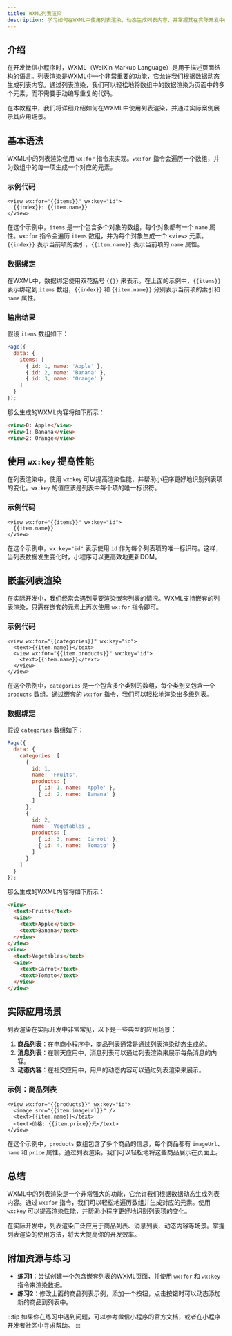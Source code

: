 ```yaml
---
title: WXML列表渲染
description: 学习如何在WXML中使用列表渲染，动态生成列表内容，并掌握其在实际开发中的应用。
---
```


## 介绍

在开发微信小程序时，WXML（WeiXin Markup Language）是用于描述页面结构的语言。列表渲染是WXML中一个非常重要的功能，它允许我们根据数据动态生成列表内容。通过列表渲染，我们可以轻松地将数组中的数据渲染为页面中的多个元素，而不需要手动编写重复的代码。

在本教程中，我们将详细介绍如何在WXML中使用列表渲染，并通过实际案例展示其应用场景。

## 基本语法

WXML中的列表渲染使用 `wx:for` 指令来实现。`wx:for` 指令会遍历一个数组，并为数组中的每一项生成一个对应的元素。

### 示例代码

```wxml
<view wx:for="{{items}}" wx:key="id">
  {{index}}: {{item.name}}
</view>
```

在这个示例中，`items` 是一个包含多个对象的数组，每个对象都有一个 `name` 属性。`wx:for` 指令会遍历 `items` 数组，并为每个对象生成一个 `<view>` 元素。`{{index}}` 表示当前项的索引，`{{item.name}}` 表示当前项的 `name` 属性。

### 数据绑定

在WXML中，数据绑定使用双花括号 `{{}}` 来表示。在上面的示例中，`{{items}}` 表示绑定到 `items` 数组，`{{index}}` 和 `{{item.name}}` 分别表示当前项的索引和 `name` 属性。

### 输出结果

假设 `items` 数组如下：

```javascript
Page({
  data: {
    items: [
      { id: 1, name: 'Apple' },
      { id: 2, name: 'Banana' },
      { id: 3, name: 'Orange' }
    ]
  }
});
```

那么生成的WXML内容将如下所示：

```html
<view>0: Apple</view>
<view>1: Banana</view>
<view>2: Orange</view>
```

## 使用 `wx:key` 提高性能

在列表渲染中，使用 `wx:key` 可以提高渲染性能，并帮助小程序更好地识别列表项的变化。`wx:key` 的值应该是列表中每个项的唯一标识符。

### 示例代码

```wxml
<view wx:for="{{items}}" wx:key="id">
  {{item.name}}
</view>
```

在这个示例中，`wx:key="id"` 表示使用 `id` 作为每个列表项的唯一标识符。这样，当列表数据发生变化时，小程序可以更高效地更新DOM。

## 嵌套列表渲染

在实际开发中，我们经常会遇到需要渲染嵌套列表的情况。WXML支持嵌套的列表渲染，只需在嵌套的元素上再次使用 `wx:for` 指令即可。

### 示例代码

```wxml
<view wx:for="{{categories}}" wx:key="id">
  <text>{{item.name}}</text>
  <view wx:for="{{item.products}}" wx:key="id">
    <text>{{item.name}}</text>
  </view>
</view>
```

在这个示例中，`categories` 是一个包含多个类别的数组，每个类别又包含一个 `products` 数组。通过嵌套的 `wx:for` 指令，我们可以轻松地渲染出多级列表。

### 数据绑定

假设 `categories` 数组如下：

```javascript
Page({
  data: {
    categories: [
      {
        id: 1,
        name: 'Fruits',
        products: [
          { id: 1, name: 'Apple' },
          { id: 2, name: 'Banana' }
        ]
      },
      {
        id: 2,
        name: 'Vegetables',
        products: [
          { id: 3, name: 'Carrot' },
          { id: 4, name: 'Tomato' }
        ]
      }
    ]
  }
});
```

那么生成的WXML内容将如下所示：

```html
<view>
  <text>Fruits</text>
  <view>
    <text>Apple</text>
    <text>Banana</text>
  </view>
</view>
<view>
  <text>Vegetables</text>
  <view>
    <text>Carrot</text>
    <text>Tomato</text>
  </view>
</view>
```

## 实际应用场景

列表渲染在实际开发中非常常见，以下是一些典型的应用场景：

1. **商品列表**：在电商小程序中，商品列表通常是通过列表渲染动态生成的。
2. **消息列表**：在聊天应用中，消息列表可以通过列表渲染来展示每条消息的内容。
3. **动态内容**：在社交应用中，用户的动态内容可以通过列表渲染来展示。

### 示例：商品列表

```wxml
<view wx:for="{{products}}" wx:key="id">
  <image src="{{item.imageUrl}}" />
  <text>{{item.name}}</text>
  <text>价格: {{item.price}}元</text>
</view>
```

在这个示例中，`products` 数组包含了多个商品的信息，每个商品都有 `imageUrl`、`name` 和 `price` 属性。通过列表渲染，我们可以轻松地将这些商品展示在页面上。

## 总结

WXML中的列表渲染是一个非常强大的功能，它允许我们根据数据动态生成列表内容。通过 `wx:for` 指令，我们可以轻松地遍历数组并生成对应的元素。使用 `wx:key` 可以提高渲染性能，并帮助小程序更好地识别列表项的变化。

在实际开发中，列表渲染广泛应用于商品列表、消息列表、动态内容等场景。掌握列表渲染的使用方法，将大大提高你的开发效率。

## 附加资源与练习

- **练习1**：尝试创建一个包含嵌套列表的WXML页面，并使用 `wx:for` 和 `wx:key` 指令来渲染数据。
- **练习2**：修改上面的商品列表示例，添加一个按钮，点击按钮时可以动态添加新的商品到列表中。

:::tip
如果你在练习中遇到问题，可以参考微信小程序的官方文档，或者在小程序开发者社区中寻求帮助。
:::